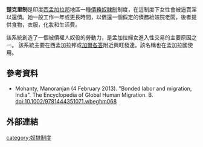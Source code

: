 '''楚克里制'''是印度[[西孟加拉邦|西孟加拉邦]]地區一種[[債務奴隸制|債務奴隸制]]制度，在這制度下女性會被逼賣淫以還債。她一般工作一年或更長時間，以償還一個假定的債務給妓院老闆，後者提供食物，衣服，化妝和生活費。

該系統創造了一個被債權人奴役的勞動力，是孟加拉婦女進入性交易的主要原因之一。 該系統主要在西孟加拉邦或[[加爾各答|加爾各答]]附近興旺發達。該名稱也在孟加拉國使用。

== 參考資料 ==
{{Reflist}}
*Mohanty, Manoranjan (4 February 2013). "Bonded labor and migration, India". The Encyclopedia of Global Human Migration. B. doi:10.1002/9781444351071.wbeghm068

== 外部連結 ==

[[category:奴隸制度|category:奴隸制度]]
